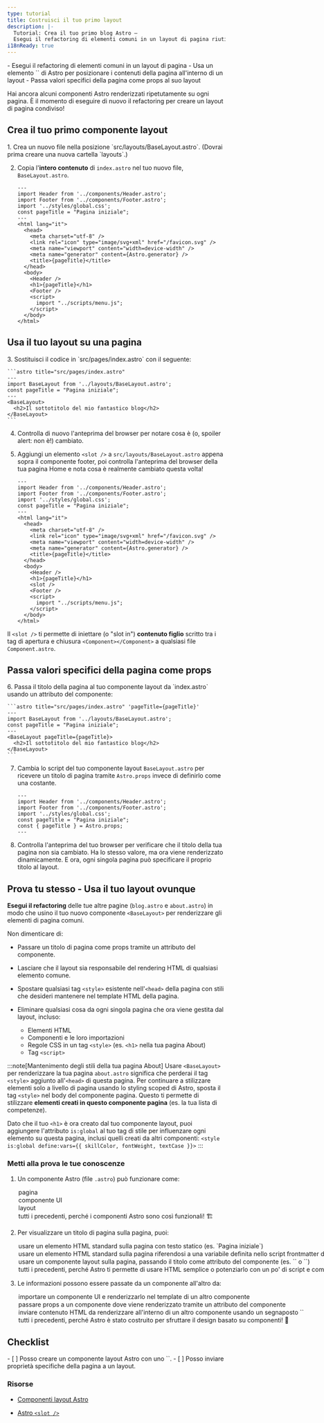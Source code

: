 ```yaml
---
type: tutorial
title: Costruisci il tuo primo layout
description: |-
  Tutorial: Crea il tuo primo blog Astro —
  Esegui il refactoring di elementi comuni in un layout di pagina riutilizzabile
i18nReady: true
---
```



<PreCheck>
  - Esegui il refactoring di elementi comuni in un layout di pagina
  - Usa un elemento `<slot />` di Astro per posizionare i contenuti della pagina all'interno di un layout
  - Passa valori specifici della pagina come props al suo layout
</PreCheck>

Hai ancora alcuni componenti Astro renderizzati ripetutamente su ogni pagina. È il momento di eseguire di nuovo il refactoring per creare un layout di pagina condiviso!

## Crea il tuo primo componente layout

<Steps>
1. Crea un nuovo file nella posizione `src/layouts/BaseLayout.astro`. (Dovrai prima creare una nuova cartella `layouts`.)

2. Copia l'**intero contenuto** di `index.astro` nel tuo nuovo file, `BaseLayout.astro`.

    ```astro title="src/layouts/BaseLayout.astro"
    ---
    import Header from '../components/Header.astro';
    import Footer from '../components/Footer.astro';
    import '../styles/global.css';
    const pageTitle = "Pagina iniziale";
    ---
    <html lang="it">
      <head>
        <meta charset="utf-8" />
        <link rel="icon" type="image/svg+xml" href="/favicon.svg" />
        <meta name="viewport" content="width=device-width" />
        <meta name="generator" content={Astro.generator} />
        <title>{pageTitle}</title>
      </head>
      <body>
        <Header />
        <h1>{pageTitle}</h1>
        <Footer />
        <script>
          import "../scripts/menu.js";
        </script>
      </body>
    </html>
    ```
</Steps>

## Usa il tuo layout su una pagina

<Steps>
3. Sostituisci il codice in `src/pages/index.astro` con il seguente:

    ```astro title="src/pages/index.astro"
    ---
    import BaseLayout from '../layouts/BaseLayout.astro';
    const pageTitle = "Pagina iniziale";
    ---
    <BaseLayout>
      <h2>Il sottotitolo del mio fantastico blog</h2>
    </BaseLayout>
    ```

4. Controlla di nuovo l'anteprima del browser per notare cosa è (o, spoiler alert: non è!) cambiato.

5. Aggiungi un elemento `<slot />` a `src/layouts/BaseLayout.astro` appena sopra il componente footer, poi controlla l'anteprima del browser della tua pagina Home e nota cosa è realmente cambiato questa volta!

    ```astro title="src/layouts/BaseLayout.astro" ins={18}
    ---
    import Header from '../components/Header.astro';
    import Footer from '../components/Footer.astro';
    import '../styles/global.css';
    const pageTitle = "Pagina iniziale";
    ---
    <html lang="it">
      <head>
        <meta charset="utf-8" />
        <link rel="icon" type="image/svg+xml" href="/favicon.svg" />
        <meta name="viewport" content="width=device-width" />
        <meta name="generator" content={Astro.generator} />
        <title>{pageTitle}</title>
      </head>
      <body>
        <Header />
        <h1>{pageTitle}</h1>
        <slot />
        <Footer />
        <script>
          import "../scripts/menu.js";
        </script>
      </body>
    </html>
    ```
</Steps>

 Il `<slot />` ti permette di iniettare (o "slot in") **contenuto figlio** scritto tra i tag di apertura e chiusura `<Component></Component>` a qualsiasi file `Component.astro`.

## Passa valori specifici della pagina come props

<Steps>
6. Passa il titolo della pagina al tuo componente layout da `index.astro` usando un attributo del componente:

    ```astro title="src/pages/index.astro" 'pageTitle={pageTitle}'
    ---
    import BaseLayout from '../layouts/BaseLayout.astro';
    const pageTitle = "Pagina iniziale";
    ---
    <BaseLayout pageTitle={pageTitle}>
      <h2>Il sottotitolo del mio fantastico blog</h2>
    </BaseLayout>
    ```

7. Cambia lo script del tuo componente layout `BaseLayout.astro` per ricevere un titolo di pagina tramite `Astro.props` invece di definirlo come una costante.

    ```astro title="src/layouts/BaseLayout.astro" del={5} ins={6}
    ---
    import Header from '../components/Header.astro';
    import Footer from '../components/Footer.astro';
    import '../styles/global.css';
    const pageTitle = "Pagina iniziale";
    const { pageTitle } = Astro.props;
    ---
    ```

8. Controlla l'anteprima del tuo browser per verificare che il titolo della tua pagina non sia cambiato. Ha lo stesso valore, ma ora viene renderizzato dinamicamente. E ora, ogni singola pagina può specificare il proprio titolo al layout.
</Steps>

<Box icon="puzzle-piece">

## Prova tu stesso - Usa il tuo layout ovunque

**Esegui il refactoring** delle tue altre pagine (`blog.astro` e `about.astro`) in modo che usino il tuo nuovo componente `<BaseLayout>` per renderizzare gli elementi di pagina comuni.

Non dimenticare di:

- Passare un titolo di pagina come props tramite un attributo del componente.

- Lasciare che il layout sia responsabile del rendering HTML di qualsiasi elemento comune.

- Spostare qualsiasi tag `<style>` esistente nell'`<head>` della pagina con stili che desideri mantenere nel template HTML della pagina.

- Eliminare qualsiasi cosa da ogni singola pagina che ora viene gestita dal layout, incluso:

  - Elementi HTML
  - Componenti e le loro importazioni
  - Regole CSS in un tag `<style>` (es. `<h1>` nella tua pagina About)
  - Tag `<script>`

:::note[Mantenimento degli stili della tua pagina About]
Usare `<BaseLayout>` per renderizzare la tua pagina `about.astro` significa che perderai il tag `<style>` aggiunto all'`<head>` di questa pagina. Per continuare a stilizzare elementi solo a livello di pagina usando lo styling scoped di Astro, sposta il tag `<style>` nel body del componente pagina. Questo ti permette di stilizzare **elementi creati in questo componente pagina** (es. la tua lista di competenze).

Dato che il tuo `<h1>` è ora creato dal tuo componente layout, puoi aggiungere l'attributo `is:global` al tuo tag di stile per influenzare ogni elemento su questa pagina, inclusi quelli creati da altri componenti: `<style is:global define:vars={{ skillColor, fontWeight, textCase }}>`
:::
</Box>



<Box icon="question-mark">

### Metti alla prova le tue conoscenze

1. Un componente Astro (file `.astro`) può funzionare come:

    <MultipleChoice>
      <Option>pagina</Option>
      <Option>componente UI</Option>
      <Option>layout</Option>
      <Option isCorrect>tutti i precedenti, perché i componenti Astro sono così funzionali! 🏗️</Option>
    </MultipleChoice>

2. Per visualizzare un titolo di pagina sulla pagina, puoi:

    <MultipleChoice>
      <Option>
        usare un elemento HTML standard sulla pagina con testo statico (es. `<h1>Pagina iniziale</h1>`)
      </Option>
      <Option>
        usare un elemento HTML standard sulla pagina riferendosi a una variabile definita nello script frontmatter del tuo componente (es. `<h1>{pageTitle}</h1>`)
      </Option>
      <Option>
        usare un componente layout sulla pagina, passando il titolo come attributo del componente (es. `<BaseLayout title="Pagina iniziale" />` o `<BaseLayout title={pageTitle} />`)
      </Option>
      <Option isCorrect>
        tutti i precedenti, perché Astro ti permette di usare HTML semplice o potenziarlo con un po' di script e componenti! 💪
      </Option>
    </MultipleChoice>

3. Le informazioni possono essere passate da un componente all'altro da:

    <MultipleChoice>
      <Option>
        importare un componente UI e renderizzarlo nel template di un altro componente
      </Option>
      <Option>
        passare props a un componente dove viene renderizzato tramite un attributo del componente
      </Option>
      <Option>
        inviare contenuto HTML da renderizzare all'interno di un altro componente usando un segnaposto `<slot />`
      </Option>
      <Option isCorrect>
        tutti i precedenti, perché Astro è stato costruito per sfruttare il design basato su componenti! 🧩
      </Option>
    </MultipleChoice>

</Box>

<Box icon="check-list">

## Checklist

<Checklist>
- [ ] Posso creare un componente layout Astro con uno `<slot />`.
- [ ] Posso inviare proprietà specifiche della pagina a un layout.
</Checklist>
</Box>

### Risorse

- [Componenti layout Astro](/it/basics/layouts/)

- [Astro `<slot />`](/it/basics/astro-components/#slots)
